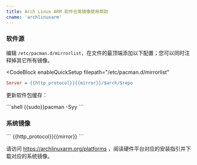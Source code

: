 ```yaml
---
title: Arch Linux ARM 软件仓库镜像使用帮助
cname: 'archlinuxarm'
---
```


### 软件源

编辑 `/etc/pacman.d/mirrorlist`，在文件的最顶端添加以下配置；您可以同时注释掉其它所有镜像。

<CodeBlock
  enableQuickSetup
  filepath="/etc/pacman.d/mirrorlist"
>

```ini
Server = {{http_protocol}}{{mirror}}/$arch/$repo
```

</CodeBlock>

更新软件包缓存：

<CodeBlock>
```shell
{{sudo}}pacman -Syy
```
</CodeBlock>

### 系统镜像

<CodeBlock>
```
{{http_protocol}}{{mirror}}
```
</CodeBlock>

请访问 https://archlinuxarm.org/platforms ，阅读硬件平台对应的安装指引并下载对应的系统镜像。
